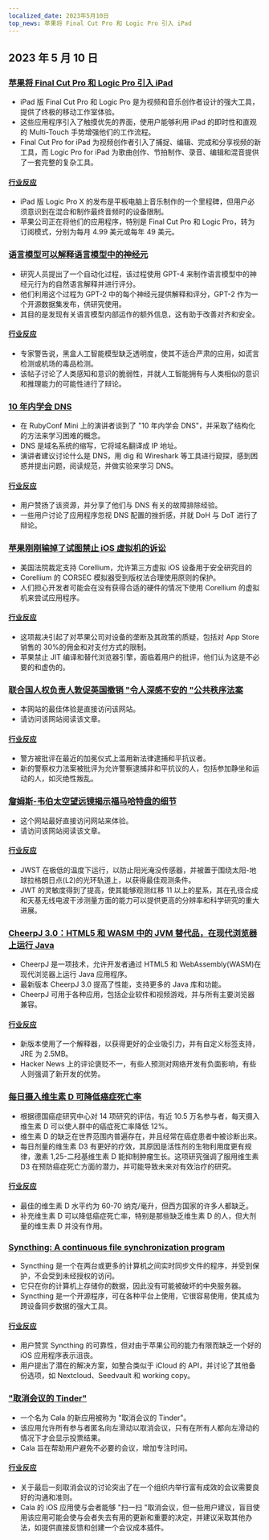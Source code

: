 ```yaml
---
localized_date: 2023年5月10日
top_news: 苹果将 Final Cut Pro 和 Logic Pro 引入 iPad
---
```




## 2023 年 5 月 10 日

### [苹果将 Final Cut Pro 和 Logic Pro 引入 iPad](https://www.apple.com/newsroom/2023/05/apple-brings-final-cut-pro-and-logic-pro-to-ipad/)

- iPad 版 Final Cut Pro 和 Logic Pro 是为视频和音乐创作者设计的强大工具，提供了终极的移动工作室体验。
- 这些应用程序引入了触摸优先的界面，使用户能够利用 iPad 的即时性和直观的 Multi-Touch 手势增强他们的工作流程。
- Final Cut Pro for iPad 为视频创作者引入了捕捉、编辑、完成和分享视频的新工具，而 Logic Pro for iPad 为歌曲创作、节拍制作、录音、编辑和混音提供了一套完整的复杂工具。

#### [行业反应](http://news.ycombinator.com/item?id=35873732)

- iPad 版 Logic Pro X 的发布是平板电脑上音乐制作的一个里程碑，但用户必须意识到在混合和制作最终音频时的设备限制。
- 苹果公司正在将他们的应用程序，特别是 Final Cut Pro 和 Logic Pro，转为订阅模式，分别为每月 4.99 美元或每年 49 美元。

### [语言模型可以解释语言模型中的神经元](https://openai.com/research/language-models-can-explain-neurons-in-language-models)

- 研究人员提出了一个自动化过程，该过程使用 GPT-4 来制作语言模型中的神经元行为的自然语言解释并进行评分。
- 他们利用这个过程为 GPT-2 中的每个神经元提供解释和评分，GPT-2 作为一个开源数据集发布，供研究使用。
- 其目的是发现有关语言模型内部运作的额外信息，这有助于改善对齐和安全。

#### [行业反应](http://news.ycombinator.com/item?id=35877402)

- 专家警告说，黑盒人工智能模型缺乏透明度，使其不适合严肃的应用，如谎言检测或机场的毒品检测。
- 该帖子讨论了人类感知和意识的脆弱性，并就人工智能拥有与人类相似的意识和推理能力的可能性进行了辩论。

### [10 年内学会 DNS](https://jvns.ca/blog/2023/05/08/new-talk-learning-dns-in-10-years/)

- 在 RubyConf Mini 上的演讲者谈到了 "10 年内学会 DNS"，并采取了结构化的方法来学习困难的概念。
- DNS 是域名系统的缩写，它将域名翻译成 IP 地址。
- 演讲者建议讨论什么是 DNS，用 dig 和 Wireshark 等工具进行窥探，感到困惑并提出问题，阅读规范，并做实验来学习 DNS。

#### [行业反应](http://news.ycombinator.com/item?id=35870654)

- 用户赞扬了该资源，并分享了他们与 DNS 有关的故障排除经验。
- 一些用户讨论了应用程序忽视 DNS 配置的挫折感，并就 DoH 与 DoT 进行了辩论。

### [苹果刚刚输掉了试图禁止 iOS 虚拟机的诉讼](https://www.techradar.com/news/apple-just-lost-its-lawsuit-trying-to-ban-ios-virtual-machines)

- 美国法院裁定支持 Corellium，允许第三方虚拟 iOS 设备用于安全研究目的
- Corellium 的 CORSEC 模拟器受到版权法合理使用原则的保护。
- 人们担心开发者可能会在没有获得合适的硬件的情况下使用 Corellium 的虚拟机来尝试应用程序。

#### [行业反应](http://news.ycombinator.com/item?id=35880466)

- 这项裁决引起了对苹果公司对设备的垄断及其政策的质疑，包括对 App Store 销售的 30%的佣金和对支付方式的限制。
- 苹果禁止 JIT 编译和替代浏览器引擎，面临着用户的批评，他们认为这是不必要的和虚伪的。

### [联合国人权负责人敦促英国撤销 "令人深感不安的 "公共秩序法案](https://www.ohchr.org/en/press-releases/2023/04/un-human-rights-chief-urges-uk-reverse-deeply-troubling-public-order-bill)

- 本网站的最佳体验是直接访问该网站。
- 请访问该网站阅读该文章。

#### [行业反应](http://news.ycombinator.com/item?id=35871394)

- 警方被批评在最近的加冕仪式上滥用新法律逮捕和平抗议者。
- 新的警察权力法案被批评为允许警察逮捕非和平抗议的人，包括参加静坐和运动的人，如灭绝性叛乱。

### [詹姆斯-韦伯太空望远镜揭示福马哈特盘的细节](https://skyandtelescope.org/astronomy-news/the-james-webb-space-telescope-reveals-fomalhauts-disk-in-unprecedented-detail/)

- 这个网站最好直接访问网站来体验。
- 请访问该网站阅读该文章。

#### [行业反应](http://news.ycombinator.com/item?id=35874704)

- JWST 在极低的温度下运行，以防止阳光淹没传感器，并被置于围绕太阳-地球拉格朗日点(L2)的光环轨道上，以获得最佳观测条件。
- JWT 的灵敏度得到了提高，使其能够观测红移 11 以上的星系，其在孔径合成和天基无线电波干涉测量方面的能力可以提供更高的分辨率和科学研究的重大进展。

### [CheerpJ 3.0：HTML5 和 WASM 中的 JVM 替代品，在现代浏览器上运行 Java](https://leaningtech.com/announcing-cheerpj-3-0-a-jvm-replacement-in-html5-and-webassembly-to-run-java-applications-and-applets-on-modern-browsers/)

- CheerpJ 是一项技术，允许开发者通过 HTML5 和 WebAssembly(WASM)在现代浏览器上运行 Java 应用程序。
- 最新版本 CheerpJ 3.0 提高了性能，支持更多的 Java 库和功能。
- CheerpJ 可用于各种应用，包括企业软件和视频游戏，并与所有主要浏览器兼容。

#### [行业反应](http://news.ycombinator.com/item?id=35873552)

- 新版本使用了一个解释器，以获得更好的企业吸引力，并有自定义标签支持，JRE 为 2.5MB。
- Hacker News 上的评论褒贬不一，有些人预测对网络开发有负面影响，有些人则强调了新开发的优势。

### [每日摄入维生素 D 可降低癌症死亡率](https://www.dkfz.de/en/presse/pressemitteilungen/2023/dkfz-pm-23-27-Reduced-cancer-mortality-with-daily-vitamin-D-intake.php)

- 根据德国癌症研究中心对 14 项研究的评估，有近 10.5 万名参与者，每天摄入维生素 D 可以使人群中的癌症死亡率降低 12%。
- 维生素 D 的缺乏在世界范围内普遍存在，并且经常在癌症患者中被诊断出来。
- 每日剂量的维生素 D3 有更好的疗效，其原因是活性剂的生物利用度更有规律，激素 1,25-二羟基维生素 D 能抑制肿瘤生长。这项研究强调了服用维生素 D3 在预防癌症死亡方面的潜力，并可能导致未来对有效治疗的研究。

#### [行业反应](http://news.ycombinator.com/item?id=35876062)

- 最佳的维生素 D 水平约为 60-70 纳克/毫升，但西方国家的许多人都缺乏。
- 补充维生素 D 可以降低癌症死亡率，特别是那些缺乏维生素 D 的人，但大剂量的维生素 D 并没有作用。

### [Syncthing: A continuous file synchronization program](https://syncthing.net/)

- Syncthing 是一个在两台或更多的计算机之间实时同步文件的程序，并受到保护，不会受到未经授权的访问。
- 它只在你的计算机上存储你的数据，因此没有可能被破坏的中央服务器。
- Syncthing 是一个开源程序，可在各种平台上使用，它很容易使用，使其成为跨设备同步数据的强大工具。

#### [行业反应](http://news.ycombinator.com/item?id=35879039)

- 用户赞赏 Syncthing 的可靠性，但对由于苹果公司的能力有限而缺乏一个好的 iOS 应用程序表示沮丧。
- 用户提出了潜在的解决方案，如整合类似于 iCloud 的 API，并讨论了其他备份选项，如 Nextcloud、Seedvault 和 working copy。

### ["取消会议的 Tinder"](https://meetcala.com/)

- 一个名为 Cala 的新应用被称为 "取消会议的 Tinder"。
- 该应用允许所有参与者匿名向左滑动以取消会议，只有在所有人都向左滑动的情况下才会显示投票结果。
- Cala 旨在帮助用户避免不必要的会议，增加专注时间。

#### [行业反应](http://news.ycombinator.com/item?id=35868685)

- 关于最后一刻取消会议的讨论突出了在一个组织内举行富有成效的会议需要良好的沟通和准则。
- Cala 的 iOS 应用使与会者能够 "扫一扫 "取消会议，但一些用户建议，盲目使用该应用可能会使与会者失去有用的更新和重要的决定，并建议采取其他办法，如提供直接反馈和创建一个会议成本插件。


